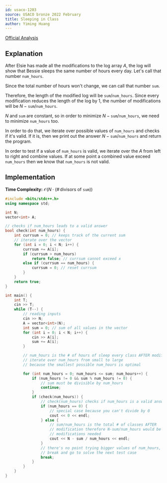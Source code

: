 ```yaml
---
id: usaco-1203
source: USACO bronze 2022 February
title: Sleeping in Class
author: Yiming Huang
---
```


[Official Analysis](http://usaco.org/current/data/sol_prob1_bronze_feb22.html)

## Explanation

After Elsie has made all the modifications to the log array $A$, the log will
show that Bessie sleeps the same number of hours every day. Let's call that
number $\texttt{num\_hours}$.

Since the total number of hours won't change, we can call that number
$\texttt{sum}$.

Therefore, the length of the modified log will be
$\texttt{sum}/\texttt{num\_hours}$. Since every modification reduces the length
of the log by 1, the number of modifications will be
$N-\texttt{sum}/\texttt{num\_hours}$.

$N$ and $\texttt{sum}$ are constant, so in order to minimize
$N-\texttt{sum}/\texttt{num\_hours}$, we need to minimize $\texttt{num\_hours}$
too.

In order to do that, we iterate over possible values of $\texttt{num\_hours}$ and
checks if it's valid. If it is, then we print out the answer
$N-\texttt{sum}/\texttt{num\_hours}$ and return the program.

In order to test if a value of $\texttt{num\_hours}$ is valid, we iterate over
the $A$ from left to right and combine values. If at some point a combined
value exceed $\texttt{num\_hours}$ then we know that $\texttt{num\_hours}$ is not
valid.

## Implementation

**Time Complexity:**
$\mathcal{O}(N \cdot (\# \, \text{divisors of } \texttt{sum}))$

<LanguageSection>
<CPPSection>

```cpp
#include <bits/stdc++.h>
using namespace std;

int N;
vector<int> A;

// checks if num_hours leads to a valid answer
bool check(int num_hours) {
	int currsum = 0; // keeps track of the current sum
	// iterate over the vector
	for (int i = 0; i < N; i++) {
		currsum += A[i];
		if (currsum > num_hours)
			return false; // currsum cannot exceed x
		else if (currsum == num_hours) {
			currsum = 0; // reset currsum
		}
	}
	return true;
}

int main() {
	int T;
	cin >> T;
	while (T--) {
		// reading inputs
		cin >> N;
		A = vector<int>(N);
		int sum = 0; // sum of all values in the vector
		for (int i = 0; i < N; i++) {
			cin >> A[i];
			sum += A[i];
		}

		// num_hours is the # of hours of sleep every class AFTER modification
		// iterate over num_hours from small to large
		// because the smallest possible num_hours is optimal

		for (int num_hours = 0; num_hours <= sum; num_hours++) {
			if (num_hours != 0 && sum % num_hours != 0) {
				// sum must be divisible by num_hours
				continue;
			}
			if (check(num_hours)) {
				// check(num_hours) checks if num_hours is a valid answer
				if (num_hours == 0) {
					// special case because you can't divide by 0
					cout << 0 << endl;
				} else {
					// sum/num_hours is the total # of classes AFTER
					// modification therefore N-sum/num_hours would be the # of
					// modifications needed
					cout << N - sum / num_hours << endl;
				}
				// there's no point trying bigger values of num_hours, so we
				// break and go to solve the next test case
				break;
			}
		}
	}
}

```

</CPPSection>
</LanguageSection>
